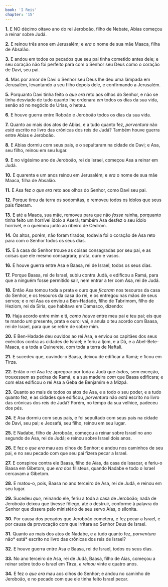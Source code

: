 ```yaml
---
book: 'I Reis'
chapter: '15'
---
```


**1.** E NO décimo oitavo ano do rei Jeroboão, filho de Nebate, Abias começou a reinar sobre Judá.

**2.** E reinou três anos em Jerusalém; e *era* o nome de sua mãe Maaca, filha de Absalão.

**3.** E andou em todos os pecados que seu pai tinha cometido antes dele; e seu coração não foi perfeito para com o Senhor seu Deus como o coração de Davi, seu pai.

**4.** Mas por amor de Davi o Senhor seu Deus lhe deu uma lâmpada em Jerusalém, levantando a seu filho depois dele, e confirmando a Jerusalém.

**5.** Porquanto Davi tinha feito o *que era* reto aos olhos do Senhor, e não se tinha desviado de tudo quanto lhe ordenara *em* todos os dias da sua vida, senão só no negócio de Urias, o heteu.

**6.** E houve guerra entre Roboão e Jeroboão todos os dias da sua vida.

**7.** Quanto ao mais dos atos de Abias, e a tudo quanto fez, *porventura* não *está* escrito no livro das crônicas dos reis de Judá? Também houve guerra entre Abias e Jeroboão.

**8.** E Abias dormiu com seus pais, e o sepultaram na cidade de Davi; e Asa, seu filho, reinou em seu lugar.

**9.** E no vigésimo ano de Jeroboão, rei de Israel, começou Asa a reinar em Judá.

**10.** E quarenta e um anos reinou em Jerusalém; e *era* o nome de sua mãe Maaca, filha de Absalão.

**11.** E Asa fez *o que era* reto aos olhos do Senhor, como Davi seu pai.

**12.** Porque tirou da terra os sodomitas, e removeu todos os ídolos que seus pais fizeram.

**13.** E até a Maaca, sua mãe, removeu para que não *fosse* rainha, porquanto tinha feito um horrível ídolo a Aserá; também Asa desfez o seu ídolo horrível, e o queimou junto ao ribeiro de Cedrom.

**14.** Os altos, porém, não foram tirados; todavia foi o coração de Asa reto para com o Senhor todos os seus dias.

**15.** E à casa do Senhor trouxe as coisas consagradas por seu pai, e as coisas que ele mesmo consagrara; prata, ouro e vasos.

**16.** E houve guerra entre Asa e Baasa, rei de Israel, todos os seus dias.

**17.** Porque Baasa, rei de Israel, subiu contra Judá, e edificou a Ramá, para que a ninguém fosse permitido sair, nem entrar a ter com Asa, rei de Judá.

**18.** Então Asa tomou toda a prata e ouro que *ficaram* nos tesouros da casa do Senhor, e os tesouros da casa do rei, e os entregou nas mãos de seus servos; e o rei Asa os enviou a Ben-Hadade, filho de Tabrimom, filho de Heziom, rei da Síria, que habitava em Damasco, dizendo:

**19.** Haja acordo entre mim e ti, *como houve* entre meu pai e teu pai; eis que te mando *um* presente, prata e ouro; vai, *e* anula o teu acordo com Baasa, rei de Israel, para que se retire de sobre mim.

**20.** E Ben-Hadade deu ouvidos ao rei Asa, e enviou os capitães dos seus exércitos contra as cidades de Israel; e feriu a Ijom, e a Dã, e a Abel-Bete-Maaca, e a toda a Quinerete, com toda a terra de Naftali.

**21.** E sucedeu que, ouvindo-o Baasa, deixou de edificar a Ramá; e ficou em Tirza.

**22.** Então o rei Asa fez apregoar por toda a Judá que *todos,* sem exceção, trouxessem as pedras de Ramá, e a sua madeira *com* que Baasa edificara; e com elas edificou o rei Asa a Geba de Benjamim e a Mizpá.

**23.** Quanto ao mais de todos os atos de Asa, e a todo o seu poder, e a tudo quanto fez, e as cidades que edificou, *porventura* não *está* escrito no livro das crônicas dos reis de Judá? Porém, no tempo da sua velhice, padeceu dos pés.

**24.** E Asa dormiu com seus pais, e foi sepultado com seus pais na cidade de Davi, seu pai; e Jeosafá, seu filho, reinou em seu lugar.

**25.** E Nadabe, filho de Jeroboão, começou a reinar sobre Israel no ano segundo de Asa, rei de Judá; e reinou sobre Israel dois anos.

**26.** E fez o *que era* mau aos olhos do Senhor; e andou nos caminhos de seu pai, e no seu pecado com que seu pai fizera pecar a Israel.

**27.** E conspirou contra ele Baasa, filho de Aías, da casa de Issacar, e feriu-o Baasa em Gibetom, que *era* dos filisteus, quando Nadabe e todo o Israel cercavam a Gibetom.

**28.** E matou-o, pois, Baasa no ano terceiro de Asa, rei de Judá, e reinou em seu lugar.

**29.** Sucedeu *que,* reinando ele, feriu a toda a casa de Jeroboão; nada de Jeroboão deixou que tivesse fôlego, até o destruir, conforme à palavra do Senhor que dissera pelo ministério de seu servo Aías, o silonita.

**30.** Por causa dos pecados que Jeroboão cometera, e fez pecar a Israel, e por causa da provocação com que irritara ao Senhor Deus de Israel.

**31.** Quanto ao mais dos atos de Nadabe, e a tudo quanto fez, *porventura* não* está* escrito no livro das crônicas dos reis de Israel?

**32.** E houve guerra entre Asa e Baasa, rei de Israel, todos os seus dias.

**33.** No ano terceiro de Asa, rei de Judá, Baasa, filho de Aías, começou a reinar sobre todo o Israel em Tirza, *e reinou* vinte e quatro anos.

**34.** E fez o *que era* mau aos olhos do Senhor; e andou no caminho de Jeroboão, e no pecado com que ele tinha feito Israel pecar.